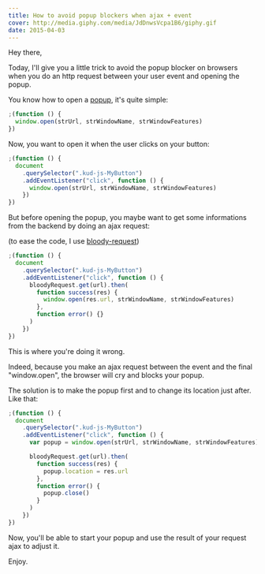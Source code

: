 ```yaml
---
title: How to avoid popup blockers when ajax + event
cover: http://media.giphy.com/media/JdDnwsVcpa1B6/giphy.gif
date: 2015-04-03
---
```


Hey there,

Today, I'll give you a little trick to avoid the popup blocker on browsers when you do an http request between your user event and opening the popup.

You know how to open a [popup](https://developer.mozilla.org/en-US/docs/Web/API/Window/open), it's quite simple:

```javascript
;(function () {
  window.open(strUrl, strWindowName, strWindowFeatures)
})
```

Now, you want to open it when the user clicks on your button:

```javascript
;(function () {
  document
    .querySelector(".kud-js-MyButton")
    .addEventListener("click", function () {
      window.open(strUrl, strWindowName, strWindowFeatures)
    })
})
```

But before opening the popup, you maybe want to get some informations from the backend by doing an ajax request:

(to ease the code, I use [bloody-request](https://github.com/bloodyowl/request))

```javascript
;(function () {
  document
    .querySelector(".kud-js-MyButton")
    .addEventListener("click", function () {
      bloodyRequest.get(url).then(
        function success(res) {
          window.open(res.url, strWindowName, strWindowFeatures)
        },
        function error() {}
      )
    })
})
```

This is where you're doing it wrong.

Indeed, because you make an ajax request between the event and the final "window.open", the browser will cry and blocks your popup.

The solution is to make the popup first and to change its location just after. Like that:

```javascript
;(function () {
  document
    .querySelector(".kud-js-MyButton")
    .addEventListener("click", function () {
      var popup = window.open(strUrl, strWindowName, strWindowFeatures)

      bloodyRequest.get(url).then(
        function success(res) {
          popup.location = res.url
        },
        function error() {
          popup.close()
        }
      )
    })
})
```

Now, you'll be able to start your popup and use the result of your request ajax to adjust it.

Enjoy.
